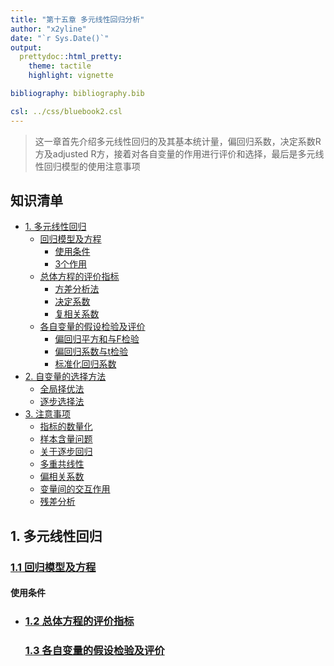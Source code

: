 ```yaml
---
title: "第十五章 多元线性回归分析"
author: "x2yline"
date: "`r Sys.Date()`"
output:
  prettydoc::html_pretty:
    theme: tactile
    highlight: vignette

bibliography: bibliography.bib

csl: ../css/bluebook2.csl
---
```


> 这一章首先介绍多元线性回归的及其基本统计量，偏回归系数，决定系数R方及adjusted R方，接着对各自变量的作用进行评价和选择，最后是多元线性回归模型的使用注意事项


## 知识清单  {#t}
* [1. 多元线性回归](#a0)
    * [回归模型及方程](#a1)
        * [使用条件](#a11)
        * [3个作用](#a12)
    * [总体方程的评价指标](#a2)
        * [方差分析法](#a21)
        * [决定系数](#a22)
        * [复相关系数](#a23)
    * [各自变量的假设检验及评价](#a3)
        * [偏回归平方和与F检验](#a31)
        * [偏回归系数与t检验](#a32)
        * [标准化回归系数](#a33)
* [2. 自变量的选择方法](#b0)
    * [全局择优法](#b1)
    * [逐步选择法](#b2)
* [3. 注意事项](#c0)
    * [指标的数量化](#c1)
    * [样本含量问题](#c2)
    * [关于逐步回归](#c3)
    * [多重共线性](#c4)
    * [偏相关系数](#c5)
    * [变量间的交互作用](#c6)
    * [残差分析](#c7)
    
## 1. 多元线性回归 {#a0}
### [1.1 回归模型及方程](#t) {#a1}
#### 使用条件 <a id="a11"></a>
* 
### [1.2 总体方程的评价指标](#t) {#a2}
### [1.3 各自变量的假设检验及评价](#t) {#a3}
